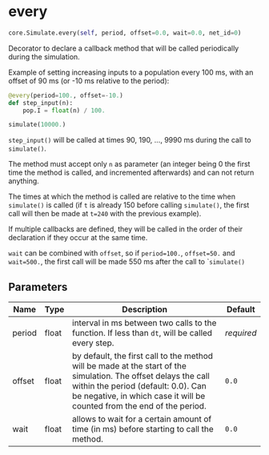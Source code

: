 # every { #ANNarchy.core.Simulate.every }

```python
core.Simulate.every(self, period, offset=0.0, wait=0.0, net_id=0)
```

Decorator to declare a callback method that will be called periodically during the simulation.

Example of setting increasing inputs to a population every 100 ms, with an offset of 90 ms (or -10 ms relative to the period):

```python
@every(period=100., offset=-10.)
def step_input(n):
    pop.I = float(n) / 100.

simulate(10000.)
```

``step_input()`` will be called at times 90, 190, ..., 9990 ms during the call to ``simulate()``.

The method must accept only ``n`` as parameter (an integer being 0 the first time the method is called, and incremented afterwards) and can not return anything.

The times at which the method is called are relative to the time when ``simulate()`` is called (if ``t`` is already 150 before calling ``simulate()``, the first call will then be made at ``t=240`` with the previous example).

If multiple callbacks are defined, they will be called in the order of their declaration if they occur at the same time.

``wait`` can be combined with ``offset``, so if ``period=100.``, ``offset=50.`` and ``wait=500.``, the first call will be made 550 ms after the call to ``simulate()`

## Parameters {.doc-section .doc-section-parameters}

| Name   | Type   | Description                                                                                                                                                                                                                      | Default    |
|--------|--------|----------------------------------------------------------------------------------------------------------------------------------------------------------------------------------------------------------------------------------|------------|
| period | float  | interval in ms between two calls to the function. If less than ``dt``, will be called every step.                                                                                                                                | _required_ |
| offset | float  | by default, the first call to the method will be made at the start of the simulation. The offset delays the call within the period (default: 0.0). Can be negative, in which case it will be counted from the end of the period. | `0.0`      |
| wait   | float  | allows to wait for a certain amount of time (in ms) before starting to call the method.                                                                                                                                          | `0.0`      |